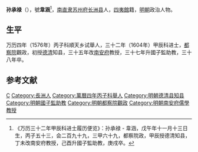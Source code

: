 '''孙承禄'''（{{bd|？||1610年|catIdx=}}），號'''韋涵'''<ref>《万历三十二年甲辰科进士履历便览》：孙承禄 - 韋涵，戊午年十一月十三日生，丙子五十三，会二百九十九，三甲六十九，都察院政，甲辰授德清知县，丁未改南安府教授，己酉升國子監助教，庚戌卒。</ref>，[[南直隶|南直隶]][[苏州府|苏州府]][[长洲县|长洲县]]人，[[四夷館|四夷館]]籍，[[明朝|明朝]]政治人物。

== 生平 ==
万历四年（1576年）丙子科順天乡试舉人，三十二年（1604年）甲辰科进士，[[都察院|都察院]]觀政，初授[[德清|德清]]知县，三十五年改[[南安府|南安府]]教授，三十七年升國子監助教，三十八年卒。

==参考文献==
{{reflist}}

{{萬曆三十二年甲辰科殿試金榜}}

{{Authority control}}

{{DEFAULTSORT:}}
[[Category:孫姓|C]]
[[Category:長洲人|Category:長洲人]]
[[Category:萬曆四年丙子科舉人|Category:萬曆四年丙子科舉人]]
[[Category:明朝德清县知县|Category:明朝德清县知县]]
[[Category:明朝國子監助教|Category:明朝國子監助教]]
[[Category:明朝都察院觀政|Category:明朝都察院觀政]]
[[Category:明朝南安府儒學教授|Category:明朝南安府儒學教授]]